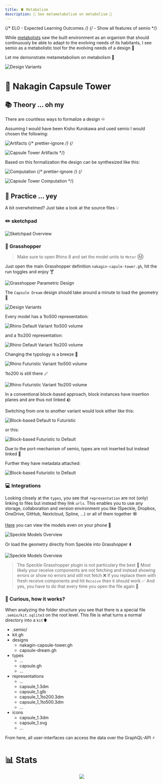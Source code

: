 ```yaml
---
title: 🫀 Metabolism
description: 📝 See metametabolism on metabolism 🤯
---
```


{/* ELO - Expected Learning Outcomes */}
{/* - Show all features of semio */}


While [metabolists](<https://en.wikipedia.org/wiki/Metabolism_(architecture)>) saw the built environment as an organism that should continuously be able to adapt to the evolving needs of its habitants, I see semio as a metabolistic tool for the evolving needs of a design 🔀

Let me demonstrate metametabolism on metabolism 🤯

![Design Variants](https://raw.githubusercontent.com/usalu/metabolism/main-tag/docs/design-variants.png)

# 🗼 Nakagin Capsule Tower

## 📚 Theory ... oh my

There are countless ways to formalize a design ♾️

Assuming I would have been Kisho Kurokawa and used semio I would chosen the following:

![Artifacts](https://raw.githubusercontent.com/usalu/metabolism/main-tag/docs/artifacts-dark.svg)
{/* prettier-ignore */}
{/* <img>

  <source
    media="(prefers-color-scheme: dark)"
    srcset="https://raw.githubusercontent.com/usalu/metabolism/main-tag/docs/artifacts-dark.svg"
  />
  <source
    media="(prefers-color-scheme: light)"
    srcset="https://raw.githubusercontent.com/usalu/metabolism/main-tag/docs/artifacts.svg"
  />
  <img
    alt="Capsule Tower Artifacts"
    src="https://raw.githubusercontent.com/usalu/metabolism/main-tag/docs/artifacts.svg"
  />
</img> */}

Based on this formalization the design can be synthesized like this:

![Computation](https://raw.githubusercontent.com/usalu/metabolism/main-tag/docs/computation-dark.svg)
{/* prettier-ignore */}
{/* <img>

  <source
    media="(prefers-color-scheme: dark)"
    srcset="https://raw.githubusercontent.com/usalu/metabolism/main-tag/docs/computation-dark.svg"
  />
  <source
    media="(prefers-color-scheme: light)"
    srcset="https://raw.githubusercontent.com/usalu/metabolism/main-tag/docs/computation.svg"
  />
  <img
    alt="Capsule Tower Computation"
    src="https://raw.githubusercontent.com/usalu/metabolism/main-tag/docs/computation.svg"
  />
</img> */}

## 🔨 Practice ... yey

A bit overwhelmed? Just take a look at the source files 💡

### ✏️ sketchpad

![Sketchpad Overview](https://raw.githubusercontent.com/usalu/metabolism/main-tag/docs/sketchpad-overview.png)

### 🦗 Grasshopper

> Make sure to open Rhino 8 and set the model units to `Meter` Ⓜ️

Just open the main Grasshopper definition `nakagin-capule-tower.gh`, hit the run toggles and enjoy 🍸

![Grasshopper Parametric Design](https://raw.githubusercontent.com/usalu/metabolism/main-tag/docs/grasshopper-definition.png)

The `Capsule Dream` design should take around a minute to load the geometry 🐚

![Design Variants](https://raw.githubusercontent.com/usalu/metabolism/main-tag/docs/design-variants-rhino.png)

Every model has a 1to500 representation:

![Rhino Default Variant 1to500 volume](https://raw.githubusercontent.com/usalu/metabolism/main-tag/docs/rhino-default-variant-1to500-volume.png)

and a 1to200 representation:

![Rhino Default Variant 1to200 volume](https://raw.githubusercontent.com/usalu/metabolism/main-tag/docs/rhino-default-variant-1to200-volume.png)

Changing the typology is a breeze 🔁

![Rhino Futuristic Variant 1to500 volume](https://raw.githubusercontent.com/usalu/metabolism/main-tag/docs/rhino-futuristic-variant-1to500-volume.png)

1to200 is still there 🪄

![Rhino Futuristic Variant 1to200 volume](https://raw.githubusercontent.com/usalu/metabolism/main-tag/docs/rhino-futuristic-variant-1to200-volume.png)

In a conventional block-based approach, block instances have insertion planes and are thus not linked 🪨

Switching from one to another variant would look either like this:

![Block-based Default to Futuristic](https://raw.githubusercontent.com/usalu/metabolism/main-tag/docs/block-based-default-to-futuristic.png)

or this:

![Block-based Futuristic to Default](https://raw.githubusercontent.com/usalu/metabolism/main-tag/docs/block-based-futuristic-to-default.png)

Due to the port-mechanism of semio, types are not inserted but instead linked 🔗

Further they have metadata attached:

![Block-based Futuristic to Default](https://raw.githubusercontent.com/usalu/metabolism/main-tag/docs/rhino-default-variant-metrics.png)

### 💻 Integrations

Looking closely at the `types`, you see that `representation` are not (only) linking to files but instead they link `urls`. This enables you to use any storage, collaboration and version environment you like (Speckle, Dropbox, OneDrive, GitHub, Nextcloud, Spline, ...) or all of them together 🕸️

[Here](https://app.speckle.systems/projects/e7de1a2f8f) you can view the models even on your phone 📱

![Speckle Models Overview](https://raw.githubusercontent.com/usalu/metabolism/main-tag/docs/speckle-models-overview.png)

Or load the geometry directly from Speckle into Grasshopper ⬇️

![Speckle Models Overview](https://raw.githubusercontent.com/usalu/metabolism/main-tag/docs/grasshopper-speckle.png)

> The Speckle Grasshopper plugin is not particulary the best 🥴 Most likely your receive components are not fetching and instead showing errors or show no errors and still not fetch ❌ If you replace them with fresh receive components and hit `Receive` then it should work ✅ And yes, you have to do that every time you open the file again 🥵

### 🤔 Curious, how it works?

When analyzing the folder structure you see that there is a special file `.semio/kit.sqlite3` on the root level. This file is what turns a normal directory into a `kit`⬆️

<FileTree>

- .semio/
- kit.gh
- designs
  - nakagin-capsule-tower.gh
  - capsule-dream.gh
- types
  - …
  - capsule.gh
  - …
- representations
  - …
  - capsule_1.3dm
  - capsule_1.glb
  - capsule_1_1to200.3dm
  - capsule_1_1to500.3dm
  - …
- icons
  - capsule_1.3dm
  - capsule_1.svg
  - …

</FileTree>

From here, all user-interfaces can access the data over the GraphQL-API ⚡

# 📊 Stats

<p align="center">
  <a href="https://github.com/usalu/metabolism">
    <img src="https://hits.seeyoufarm.com/api/count/incr/badge.svg?url=https%3A%2F%2Fgithub.com%2Fusalu%2Fmetabolism&count_bg=%23FF344F&title_bg=%23555555&icon=&icon_color=%23E7E7E7&title=visits&edge_flat=true" />
  </a>
</p>
